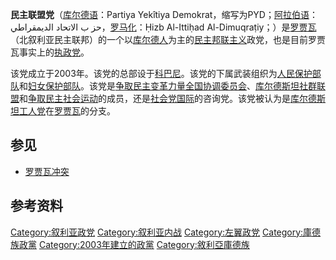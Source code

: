 {{Infobox political party
|name=民主联盟党
|logo=[[File:PYD_logo.svg|200px]]
|colorcode=#FF091E
|leader1_title   = 共同主席
|leader1_name    = Shahoz Hesen<br>Ayshe Hiso<ref>{{Cite web |url=http://www.rudaw.net/english/middleeast/syria/28092017 |title=PYD elect new co-chairs at party congress (September 29th) |accessdate=2017-09-30 |archive-date=2017-09-30 |archive-url=https://web.archive.org/web/20170930131249/http://www.rudaw.net/english/middleeast/syria/28092017 |dead-url=no }}</ref>
|ideology=[[多元主义民主|多元主义]]<br>[[自由意志社会主义|自由意志社会主义]]<br>[[公民民族主义|公民民族主义]]<br>[[民主社会主义|民主社会主义]]<br>[[女权主义|女权主义]]<br>[[生态社会主义|生态社会主义]]<br>[[社会生态学|社会生态学]]<br>[[民主邦联主义|民主邦联主义]]<br>[[地方自治主义|地方自治主义]]
|headquarters=[[科巴尼|科巴尼]]
|international=[[库尔德斯坦社群联盟|库尔德斯坦社群联盟]]<br>[[社会党国际|社会党国际]]（咨询党）<ref>{{Cite web |url=http://www.socialistinternational.org/viewArticle.cfm?ArticlePageID=931 |title=Member Parties of the Socialist Internationale |accessdate=2017-09-30 |archive-date=2013-11-03 |archive-url=https://archive.is/20131103120922/http://www.socialistinternational.org/viewArticle.cfm?ArticlePageID=931 |dead-url=no }}</ref>
|website={{Official website|http://www.pydrojava.com/}}
|country = 叙利亚
|native_name=Partiya Yekîtiya Demokrat
|native_name_lang=ku
|lang1=阿拉伯语
|name_lang1=حزب الاتحاد الديمقراطي
|founder=
|slogan=
|founded= 2003年9月20日<ref>{{cite web|url=http://ku.hawarnews.com/pyde-ji-bo-parastina-mafe-gele-kurd-li-rojava-hatiye-damezrandin/|title=‘PYD`ê ji bo parastina mafê gelê Kurd li Rojava hatiye damezrandin’|publisher=Hawar News|date=2017-09-26|deadurl=yes|archiveurl=https://web.archive.org/web/20170929131100/http://ku.hawarnews.com/pyde-ji-bo-parastina-mafe-gele-kurd-li-rojava-hatiye-damezrandin/|archivedate=2017年9月29日|df=}}</ref>
|dissolved=<!--{{End date|YYYY|MM|DD}}-->
|merger=
|split=
|predecessor=
|merged=
|successor=
|newspaper=
|student_wing=
|youth_wing=
|membership_year=
|membership=
|position=[[左翼|左翼]]
|national=[[争取民主变革全国协调委员会|争取民主变革全国协调委员会]]
|affiliation1_title=罗贾瓦组织
|affiliation1=[[争取民主社会运动|争取民主社会运动]]
|wing1_title = [[武装力量|军事组织]]
|wing1=[[人民保护部队|人民保护部队]]<br>[[妇女保护部队|妇女保护部队]]
|colors=[[绿色|绿色]]、[[红色|红色]]和[[黄色|黄色]]
|seats1_title=[[人民议会_(叙利亚)|人民议会]]
|seats1={{Composition bar|0|250|hex=#ff0000}}
|seats2_title=[[叙利亚民主委员会|民主委员会]]
|seats2={{Composition bar|2|43|hex=#ff0000}}
|symbol=
| flag = Flag_of_the_Democratic_Union_Party.svg
}}'''民主联盟党'''（[[库尔德语|库尔德语]]：Partiya Yekîtiya Demokrat，缩写为PYD；[[阿拉伯语|阿拉伯语]]：حز ب الاتحاد الديمقراطي，[[罗马化|罗马化]]：Ḥizb Al-Ittiḥad Al-Dimuqraṭiy；{{lang-syc|ܓܒܐ ܕܚܘܝܕܐ ܕܝܡܩܪܐܛܝܐ‎，罗马化：Gabo d'Ḥuyodo Demoqraṭoyo}}）是[[罗贾瓦|罗贾瓦]]（北叙利亚民主联邦）的一个以[[库尔德人|库尔德人]]为主的[[民主邦联主义|民主邦联主义]]政党，也是目前罗贾瓦事实上的[[执政党|执政党]]。

该党成立于2003年。该党的总部设于[[科巴尼|科巴尼]]。该党的下属武装组织为[[人民保护部队|人民保护部队]]和[[妇女保护部队|妇女保护部队]]。该党是[[争取民主变革力量全国协调委员会|争取民主变革力量全国协调委员会]]、[[库尔德斯坦社群联盟|库尔德斯坦社群联盟]]和[[争取民主社会运动|争取民主社会运动]]的成员，还是[[社会党国际|社会党国际]]的咨询党。该党被认为是[[库尔德斯坦工人党|库尔德斯坦工人党]]在[[罗贾瓦|罗贾瓦]]的分支。
{{羅賈瓦政治}}

==参见==
*[[罗贾瓦冲突|罗贾瓦冲突]]

==参考资料==
{{reflist}}

{{庫德人組織}}
{{庫德斯坦}}

[[Category:叙利亚政党|Category:叙利亚政党]]
[[Category:叙利亚内战|Category:叙利亚内战]]
[[Category:左翼政党|Category:左翼政党]]
[[Category:庫德族政黨|Category:庫德族政黨]]
[[Category:2003年建立的政黨|Category:2003年建立的政黨]]
[[Category:敘利亞庫德族|Category:敘利亞庫德族]]